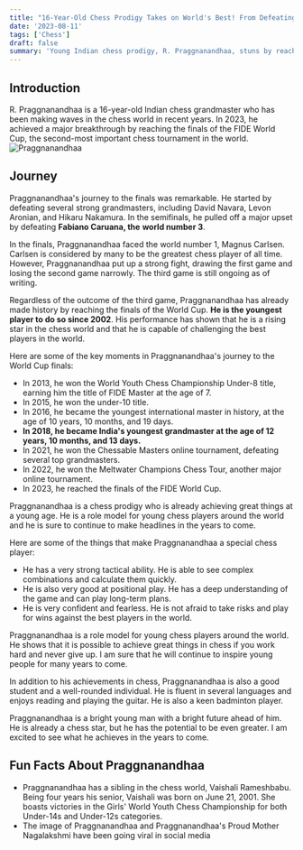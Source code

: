 ---
title: "16-Year-Old Chess Prodigy Takes on World's Best! From Defeating Grandmasters to Battling Magnus Carlsen, His Journey Will Amaze You!"
date: '2023-08-11'
tags: ['Chess']
draft: false
summary: 'Young Indian chess prodigy, R. Praggnanandhaa, stuns by reaching FIDE World Cup finals. Overcoming grandmasters, including Caruana, he faced Magnus Carlsen, drawing one game. His historic journey highlights tactical brilliance and fearlessness, inspiring young players. Beyond chess, he's a multi-talented role model, poised for a remarkable future.'
---

## Introduction
R. Praggnanandhaa is a 16-year-old Indian chess grandmaster who has been making waves in the chess world in recent years. In 2023, he achieved a major breakthrough by reaching the finals of the FIDE World Cup, the second-most important chess tournament in the world.
![Praggnanandhaa ](https://i.imgur.com/OerHeDO.jpg)
## Journey
Praggnanandhaa's journey to the finals was remarkable. He started by defeating several strong grandmasters, including David Navara, Levon Aronian, and Hikaru Nakamura. In the semifinals, he pulled off a major upset by defeating **Fabiano Caruana, the** **world number 3**.

In the finals, Praggnanandhaa faced the world number 1, Magnus Carlsen. Carlsen is considered by many to be the greatest chess player of all time. However, Praggnanandhaa put up a strong fight, drawing the first game and losing the second game narrowly. The third game is still ongoing as of writing.

Regardless of the outcome of the third game, Praggnanandhaa has already made history by reaching the finals of the World Cup. **He is the youngest player to do so since 2002**. His performance has shown that he is a rising star in the chess world and that he is capable of challenging the best players in the world.

Here are some of the key moments in Praggnanandhaa's journey to the World Cup finals:

-   In 2013, he won the World Youth Chess Championship Under-8 title, earning him the title of FIDE Master at the age of 7.
-   In 2015, he won the under-10 title.
-   In 2016, he became the youngest international master in history, at the age of 10 years, 10 months, and 19 days.
-   **In 2018, he became India's youngest grandmaster at the age of 12 years, 10 months, and 13 days.**
-   In 2021, he won the Chessable Masters online tournament, defeating several top grandmasters.
-   In 2022, he won the Meltwater Champions Chess Tour, another major online tournament.
-   In 2023, he reached the finals of the FIDE World Cup.

Praggnanandhaa is a chess prodigy who is already achieving great things at a young age. He is a role model for young chess players around the world and he is sure to continue to make headlines in the years to come.

Here are some of the things that make Praggnanandhaa a special chess player:

-   He has a very strong tactical ability. He is able to see complex combinations and calculate them quickly.
-   He is also very good at positional play. He has a deep understanding of the game and can play long-term plans.
-   He is very confident and fearless. He is not afraid to take risks and play for wins against the best players in the world.

Praggnanandhaa is a role model for young chess players around the world. He shows that it is possible to achieve great things in chess if you work hard and never give up. I am sure that he will continue to inspire young people for many years to come.

In addition to his achievements in chess, Praggnanandhaa is also a good student and a well-rounded individual. He is fluent in several languages and enjoys reading and playing the guitar. He is also a keen badminton player.

Praggnanandhaa is a bright young man with a bright future ahead of him. He is already a chess star, but he has the potential to be even greater. I am excited to see what he achieves in the years to come.

## Fun Facts About Praggnanandhaa

 - Praggnanandhaa has a sibling in the chess world, Vaishali Rameshbabu. Being four years his senior, Vaishali was born on June 21, 2001. She boasts victories in the Girls' World Youth Chess Championship for both Under-14s and Under-12s categories.
 - The image of Praggnanandhaa and Praggnanandhaa's Proud Mother Nagalakshmi have been going viral in social media